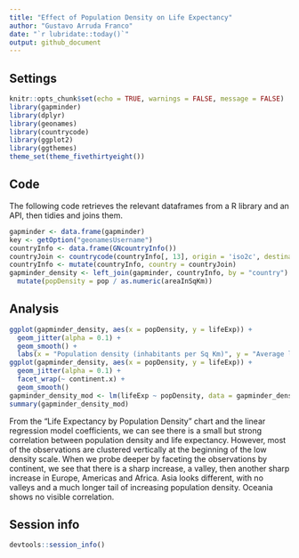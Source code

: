 ```yaml
---
title: "Effect of Population Density on Life Expectancy"
author: "Gustavo Arruda Franco"
date: "`r lubridate::today()`"
output: github_document
---
```



## Settings

```r
knitr::opts_chunk$set(echo = TRUE, warnings = FALSE, message = FALSE)
library(gapminder)
library(dplyr)
library(geonames)
library(countrycode)
library(ggplot2)
library(ggthemes)
theme_set(theme_fivethirtyeight())
```

## Code

The following code retrieves the relevant dataframes from a R library and an API, then tidies and joins them.

```r
gapminder <- data.frame(gapminder)
key <- getOption("geonamesUsername")
countryInfo <- data.frame(GNcountryInfo())
countryJoin <- countrycode(countryInfo[, 13], origin = 'iso2c', destination = 'country.name')
countryInfo <- mutate(countryInfo, country = countryJoin)
gapminder_density <- left_join(gapminder, countryInfo, by = "country") %>%
  mutate(popDensity = pop / as.numeric(areaInSqKm))
```

## Analysis

```r
ggplot(gapminder_density, aes(x = popDensity, y = lifeExp)) +
  geom_jitter(alpha = 0.1) +
  geom_smooth() +
  labs(x = "Population density (inhabitants per Sq Km)", y = "Average life expectancy", title = "Life Expectancy by Population Density")
ggplot(gapminder_density, aes(x = popDensity, y = lifeExp)) +
  geom_jitter(alpha = 0.1) +
  facet_wrap(~ continent.x) +
  geom_smooth()
gapminder_density_mod <- lm(lifeExp ~ popDensity, data = gapminder_density)
summary(gapminder_density_mod)
```

From the "Life Expectancy by Population Density" chart and the linear regression model coefficients, we can see there is a small but strong correlation between population density and life expectancy. However, most of the observations are clustered vertically at the beginning of the low density scale. When we probe deeper by faceting the observations by continent, we see that there is a sharp increase, a valley, then another sharp increase in Europe, Americas and Africa. Asia looks different, with no valleys and a much longer tail of increasing population density. Oceania shows no visible correlation.

## Session info

```r
devtools::session_info()
```
